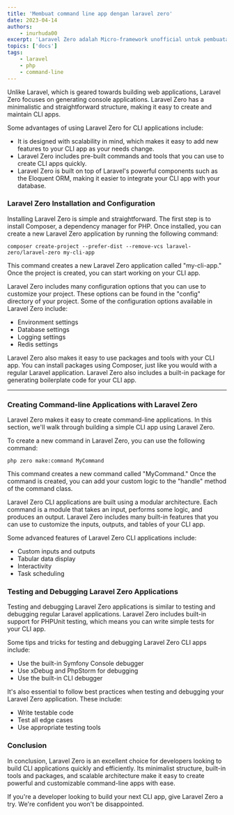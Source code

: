 ```yaml
---
title: 'Membuat command line app dengan laravel zero'
date: 2023-04-14
authors:
    - inurhuda00
excerpt: 'Laravel Zero adalah Micro-framework unofficial untuk pembuatan applikasi command line'
topics: ['docs']
tags:
    - laravel
    - php
    - command-line
---
```


Unlike Laravel, which is geared towards building web applications, Laravel Zero focuses on generating console applications. Laravel Zero has a minimalistic and straightforward structure, making it easy to create and maintain CLI apps.

Some advantages of using Laravel Zero for CLI applications include:

-   It is designed with scalability in mind, which makes it easy to add new features to your CLI app as your needs change.
-   Laravel Zero includes pre-built commands and tools that you can use to create CLI apps quickly.
-   Laravel Zero is built on top of Laravel's powerful components such as the Eloquent ORM, making it easier to integrate your CLI app with your database.

### **Laravel Zero Installation and Configuration**

Installing Laravel Zero is simple and straightforward. The first step is to install Composer, a dependency manager for PHP. Once installed, you can create a new Laravel Zero application by running the following command:

```
composer create-project --prefer-dist --remove-vcs laravel-zero/laravel-zero my-cli-app

```

This command creates a new Laravel Zero application called "my-cli-app." Once the project is created, you can start working on your CLI app.

Laravel Zero includes many configuration options that you can use to customize your project. These options can be found in the "config" directory of your project. Some of the configuration options available in Laravel Zero include:

-   Environment settings
-   Database settings
-   Logging settings
-   Redis settings

Laravel Zero also makes it easy to use packages and tools with your CLI app. You can install packages using Composer, just like you would with a regular Laravel application. Laravel Zero also includes a built-in package for generating boilerplate code for your CLI app.

---

### **Creating Command-line Applications with Laravel Zero**

Laravel Zero makes it easy to create command-line applications. In this section, we'll walk through building a simple CLI app using Laravel Zero.

To create a new command in Laravel Zero, you can use the following command:

```
php zero make:command MyCommand

```

This command creates a new command called "MyCommand." Once the command is created, you can add your custom logic to the "handle" method of the command class.

Laravel Zero CLI applications are built using a modular architecture. Each command is a module that takes an input, performs some logic, and produces an output. Laravel Zero includes many built-in features that you can use to customize the inputs, outputs, and tables of your CLI app.

Some advanced features of Laravel Zero CLI applications include:

-   Custom inputs and outputs
-   Tabular data display
-   Interactivity
-   Task scheduling

### **Testing and Debugging Laravel Zero Applications**

Testing and debugging Laravel Zero applications is similar to testing and debugging regular Laravel applications. Laravel Zero includes built-in support for PHPUnit testing, which means you can write simple tests for your CLI app.

Some tips and tricks for testing and debugging Laravel Zero CLI apps include:

-   Use the built-in Symfony Console debugger
-   Use xDebug and PhpStorm for debugging
-   Use the built-in CLI debugger

It's also essential to follow best practices when testing and debugging your Laravel Zero application. These include:

-   Write testable code
-   Test all edge cases
-   Use appropriate testing tools

### **Conclusion**

In conclusion, Laravel Zero is an excellent choice for developers looking to build CLI applications quickly and efficiently. Its minimalist structure, built-in tools and packages, and scalable architecture make it easy to create powerful and customizable command-line apps with ease.

If you're a developer looking to build your next CLI app, give Laravel Zero a try. We're confident you won't be disappointed.
